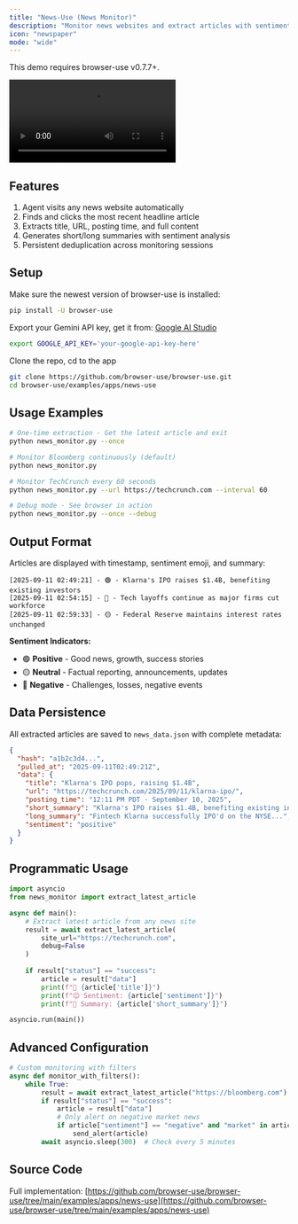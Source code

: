 ```yaml
---
title: "News-Use (News Monitor)"
description: "Monitor news websites and extract articles with sentiment analysis using browser agents and Google Gemini."
icon: "newspaper"
mode: "wide"
---
```


<Note>
This demo requires browser-use v0.7.7+.
</Note>

<video
  controls
  className="w-full aspect-video rounded-xl"
  src="https://browser-use.github.io/media/demos/news_use.mp4">
</video>

## Features

1. Agent visits any news website automatically
2. Finds and clicks the most recent headline article
3. Extracts title, URL, posting time, and full content
4. Generates short/long summaries with sentiment analysis
5. Persistent deduplication across monitoring sessions

## Setup

Make sure the newest version of browser-use is installed:
```bash
pip install -U browser-use
```

Export your Gemini API key, get it from: [Google AI Studio](https://makersuite.google.com/app/apikey) 
```bash
export GOOGLE_API_KEY='your-google-api-key-here'
```

Clone the repo, cd to the app
```bash
git clone https://github.com/browser-use/browser-use.git
cd browser-use/examples/apps/news-use
```

## Usage Examples

```bash
# One-time extraction - Get the latest article and exit
python news_monitor.py --once

# Monitor Bloomberg continuously (default)
python news_monitor.py

# Monitor TechCrunch every 60 seconds
python news_monitor.py --url https://techcrunch.com --interval 60

# Debug mode - See browser in action
python news_monitor.py --once --debug
```

## Output Format

Articles are displayed with timestamp, sentiment emoji, and summary:

```
[2025-09-11 02:49:21] - 🟢 - Klarna's IPO raises $1.4B, benefiting existing investors
[2025-09-11 02:54:15] - 🔴 - Tech layoffs continue as major firms cut workforce
[2025-09-11 02:59:33] - 🟡 - Federal Reserve maintains interest rates unchanged
```

**Sentiment Indicators:**
- 🟢 **Positive** - Good news, growth, success stories
- 🟡 **Neutral** - Factual reporting, announcements, updates
- 🔴 **Negative** - Challenges, losses, negative events

## Data Persistence

All extracted articles are saved to `news_data.json` with complete metadata:

```json
{
  "hash": "a1b2c3d4...",
  "pulled_at": "2025-09-11T02:49:21Z",
  "data": {
    "title": "Klarna's IPO pops, raising $1.4B",
    "url": "https://techcrunch.com/2025/09/11/klarna-ipo/",
    "posting_time": "12:11 PM PDT · September 10, 2025",
    "short_summary": "Klarna's IPO raises $1.4B, benefiting existing investors like Sequoia.",
    "long_summary": "Fintech Klarna successfully IPO'd on the NYSE...",
    "sentiment": "positive"
  }
}
```

## Programmatic Usage

```python
import asyncio
from news_monitor import extract_latest_article

async def main():
    # Extract latest article from any news site
    result = await extract_latest_article(
        site_url="https://techcrunch.com",
        debug=False
    )
    
    if result["status"] == "success":
        article = result["data"]
        print(f"📰 {article['title']}")
        print(f"😊 Sentiment: {article['sentiment']}")
        print(f"📝 Summary: {article['short_summary']}")

asyncio.run(main())
```

## Advanced Configuration

```python
# Custom monitoring with filters
async def monitor_with_filters():
    while True:
        result = await extract_latest_article("https://bloomberg.com")
        if result["status"] == "success":
            article = result["data"]
            # Only alert on negative market news
            if article["sentiment"] == "negative" and "market" in article["title"].lower():
                send_alert(article)
        await asyncio.sleep(300)  # Check every 5 minutes
```

## Source Code

Full implementation: [https://github.com/browser-use/browser-use/tree/main/examples/apps/news-use](https://github.com/browser-use/browser-use/tree/main/examples/apps/news-use)
